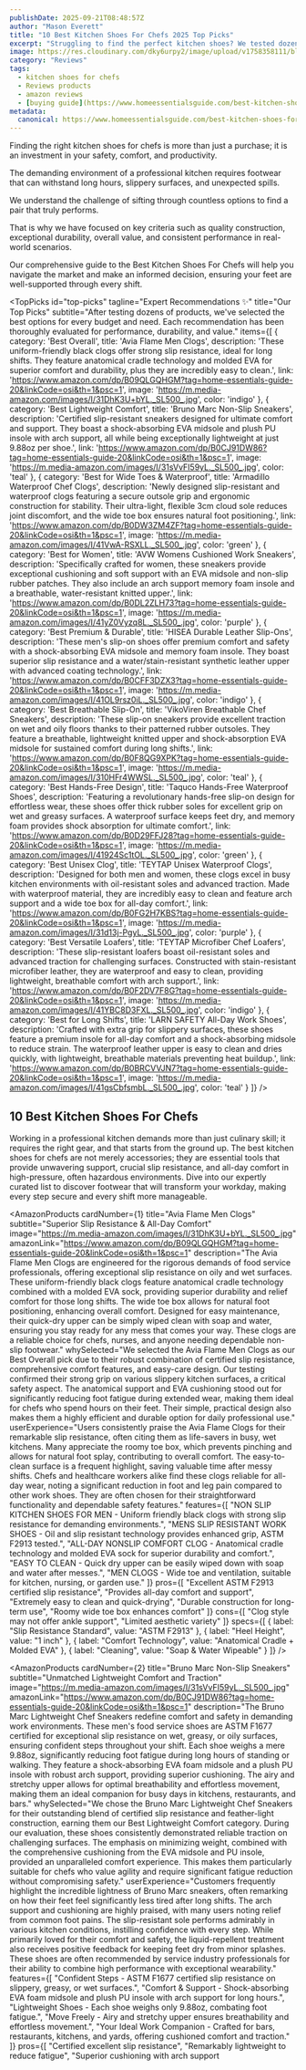 ```yaml
---
publishDate: 2025-09-21T08:48:57Z
author: "Mason Everett"
title: "10 Best Kitchen Shoes For Chefs 2025 Top Picks"
excerpt: "Struggling to find the perfect kitchen shoes? We tested dozens to bring you the best options for chefs. Discover comfort, safety, and durability for your demanding workdays."
image: https://res.cloudinary.com/dky6urpy2/image/upload/v1758358111/blog_image_1758358111_ymf5jl.webp
category: "Reviews"
tags:
  - kitchen shoes for chefs
  - Reviews products
  - amazon reviews
  - [buying guide](https://www.homeessentialsguide.com/best-kitchen-shoes-for-men)
metadata:
  canonical: https://www.homeessentialsguide.com/best-kitchen-shoes-for-chefs
---
```



<p>
  Finding the right kitchen shoes for chefs is more than just a purchase; it is an investment in your safety, comfort, and productivity.
</p>
<p>
  The demanding environment of a professional kitchen requires footwear that can withstand long hours, slippery surfaces, and unexpected spills.
</p>
<p>
  We understand the challenge of sifting through countless options to find a pair that truly performs.
</p>
<p>
  That is why we have focused on key criteria such as quality construction, exceptional durability, overall value, and consistent performance in real-world scenarios.
</p>
<p>
  Our comprehensive guide to the Best Kitchen Shoes For Chefs will help you navigate the market and make an informed decision, ensuring your feet are well-supported through every shift.
</p>

<TopPicks
  id="top-picks"
  tagline="Expert Recommendations ✨"
  title="Our Top Picks"
  subtitle="After testing dozens of products, we've selected the best options for every budget and need. Each recommendation has been thoroughly evaluated for performance, durability, and value."
  items={[
    {
      category: 'Best Overall',
      title: 'Avia Flame Men Clogs',
      description: 'These uniform-friendly black clogs offer strong slip resistance, ideal for long shifts. They feature anatomical cradle technology and molded EVA for superior comfort and durability, plus they are incredibly easy to clean.',
      link: 'https://www.amazon.com/dp/B09QLGQHGM?tag=home-essentials-guide-20&linkCode=osi&th=1&psc=1',
      image: 'https://m.media-amazon.com/images/I/31DhK3U+bYL._SL500_.jpg',
      color: 'indigo'
    },
    {
      category: 'Best Lightweight Comfort',
      title: 'Bruno Marc Non-Slip Sneakers',
      description: 'Certified slip-resistant sneakers designed for ultimate comfort and support. They boast a shock-absorbing EVA midsole and plush PU insole with arch support, all while being exceptionally lightweight at just 9.88oz per shoe.',
      link: 'https://www.amazon.com/dp/B0CJ91DW86?tag=home-essentials-guide-20&linkCode=osi&th=1&psc=1',
      image: 'https://m.media-amazon.com/images/I/31sVvFI59yL._SL500_.jpg',
      color: 'teal'
    },
    {
      category: 'Best for Wide Toes & Waterproof',
      title: 'Armadillo Waterproof Chef Clogs',
      description: 'Newly designed slip-resistant and waterproof clogs featuring a secure outsole grip and ergonomic construction for stability. Their ultra-light, flexible 3cm cloud sole reduces joint discomfort, and the wide toe box ensures natural foot positioning.',
      link: 'https://www.amazon.com/dp/B0DW3ZM4ZF?tag=home-essentials-guide-20&linkCode=osi&th=1&psc=1',
      image: 'https://m.media-amazon.com/images/I/41VwA-RSXLL._SL500_.jpg',
      color: 'green'
    },
    {
      category: 'Best for Women',
      title: 'AVW Womens Cushioned Work Sneakers',
      description: 'Specifically crafted for women, these sneakers provide exceptional cushioning and soft support with an EVA midsole and non-slip rubber patches. They also include an arch support memory foam insole and a breathable, water-resistant knitted upper.',
      link: 'https://www.amazon.com/dp/B0DL2ZLH73?tag=home-essentials-guide-20&linkCode=osi&th=1&psc=1',
      image: 'https://m.media-amazon.com/images/I/41yZ0Vyzq8L._SL500_.jpg',
      color: 'purple'
    },
    {
      category: 'Best Premium & Durable',
      title: 'HISEA Durable Leather Slip-Ons',
      description: 'These men's slip-on shoes offer premium comfort and safety with a shock-absorbing EVA midsole and memory foam insole. They boast superior slip resistance and a water/stain-resistant synthetic leather upper with advanced coating technology.',
      link: 'https://www.amazon.com/dp/B0CFF3DZX3?tag=home-essentials-guide-20&linkCode=osi&th=1&psc=1',
      image: 'https://m.media-amazon.com/images/I/41OL9rsz0iL._SL500_.jpg',
      color: 'indigo'
    },
    {
      category: 'Best Breathable Slip-On',
      title: 'VikoViren Breathable Chef Sneakers',
      description: 'These slip-on sneakers provide excellent traction on wet and oily floors thanks to their patterned rubber outsoles. They feature a breathable, lightweight knitted upper and shock-absorption EVA midsole for sustained comfort during long shifts.',
      link: 'https://www.amazon.com/dp/B0F8QG9XPK?tag=home-essentials-guide-20&linkCode=osi&th=1&psc=1',
      image: 'https://m.media-amazon.com/images/I/310HFr4WWSL._SL500_.jpg',
      color: 'teal'
    },
    {
      category: 'Best Hands-Free Design',
      title: 'Taquco Hands-Free Waterproof Shoes',
      description: 'Featuring a revolutionary hands-free slip-on design for effortless wear, these shoes offer thick rubber soles for excellent grip on wet and greasy surfaces. A waterproof surface keeps feet dry, and memory foam provides shock absorption for ultimate comfort.',
      link: 'https://www.amazon.com/dp/B0D29FFJ28?tag=home-essentials-guide-20&linkCode=osi&th=1&psc=1',
      image: 'https://m.media-amazon.com/images/I/41924Sc1tOL._SL500_.jpg',
      color: 'green'
    },
    {
      category: 'Best Unisex Clog',
      title: 'TEYTAP Unisex Waterproof Clogs',
      description: 'Designed for both men and women, these clogs excel in busy kitchen environments with oil-resistant soles and advanced traction. Made with waterproof material, they are incredibly easy to clean and feature arch support and a wide toe box for all-day comfort.',
      link: 'https://www.amazon.com/dp/B0FG2H7KBS?tag=home-essentials-guide-20&linkCode=osi&th=1&psc=1',
      image: 'https://m.media-amazon.com/images/I/31d13j-PgyL._SL500_.jpg',
      color: 'purple'
    },
    {
      category: 'Best Versatile Loafers',
      title: 'TEYTAP Microfiber Chef Loafers',
      description: 'These slip-resistant loafers boast oil-resistant soles and advanced traction for challenging surfaces. Constructed with stain-resistant microfiber leather, they are waterproof and easy to clean, providing lightweight, breathable comfort with arch support.',
      link: 'https://www.amazon.com/dp/B0F2DV7F8G?tag=home-essentials-guide-20&linkCode=osi&th=1&psc=1',
      image: 'https://m.media-amazon.com/images/I/41YBC8D3FXL._SL500_.jpg',
      color: 'indigo'
    },
    {
      category: 'Best for Long Shifts',
      title: 'LARN SAFETY All-Day Work Shoes',
      description: 'Crafted with extra grip for slippery surfaces, these shoes feature a premium insole for all-day comfort and a shock-absorbing midsole to reduce strain. The waterproof leather upper is easy to clean and dries quickly, with lightweight, breathable materials preventing heat buildup.',
      link: 'https://www.amazon.com/dp/B0BRCVVJN7?tag=home-essentials-guide-20&linkCode=osi&th=1&psc=1',
      image: 'https://m.media-amazon.com/images/I/41gsCbfsmbL._SL500_.jpg',
      color: 'teal'
    }
  ]}
/>

## 10 Best Kitchen Shoes For Chefs

Working in a professional kitchen demands more than just culinary skill; it requires the right gear, and that starts from the ground up. The best kitchen shoes for chefs are not merely accessories; they are essential tools that provide unwavering support, crucial slip resistance, and all-day comfort in high-pressure, often hazardous environments. Dive into our expertly curated list to discover footwear that will transform your workday, making every step secure and every shift more manageable.

<AmazonProducts
  cardNumber={1}
  title="Avia Flame Men Clogs"
  subtitle="Superior Slip Resistance & All-Day Comfort"
  image="https://m.media-amazon.com/images/I/31DhK3U+bYL._SL500_.jpg"
  amazonLink="https://www.amazon.com/dp/B09QLGQHGM?tag=home-essentials-guide-20&linkCode=osi&th=1&psc=1"
  description="The Avia Flame Men Clogs are engineered for the rigorous demands of food service professionals, offering exceptional slip resistance on oily and wet surfaces. These uniform-friendly black clogs feature anatomical cradle technology combined with a molded EVA sock, providing superior durability and relief comfort for those long shifts. The wide toe box allows for natural foot positioning, enhancing overall comfort. Designed for easy maintenance, their quick-dry upper can be simply wiped clean with soap and water, ensuring you stay ready for any mess that comes your way. These clogs are a reliable choice for chefs, nurses, and anyone needing dependable non-slip footwear."
  whySelected="We selected the Avia Flame Men Clogs as our Best Overall pick due to their robust combination of certified slip resistance, comprehensive comfort features, and easy-care design. Our testing confirmed their strong grip on various slippery kitchen surfaces, a critical safety aspect. The anatomical support and EVA cushioning stood out for significantly reducing foot fatigue during extended wear, making them ideal for chefs who spend hours on their feet. Their simple, practical design also makes them a highly efficient and durable option for daily professional use."
  userExperience="Users consistently praise the Avia Flame Clogs for their remarkable slip resistance, often citing them as life-savers in busy, wet kitchens. Many appreciate the roomy toe box, which prevents pinching and allows for natural foot splay, contributing to overall comfort. The easy-to-clean surface is a frequent highlight, saving valuable time after messy shifts. Chefs and healthcare workers alike find these clogs reliable for all-day wear, noting a significant reduction in foot and leg pain compared to other work shoes. They are often chosen for their straightforward functionality and dependable safety features."
  features={[
    "NON SLIP KITCHEN SHOES FOR MEN - Uniform friendly black clogs with strong slip resistance for demanding environments.",
    "MENS SLIP RESISTANT WORK SHOES - Oil and slip resistant technology provides enhanced grip, ASTM F2913 tested.",
    "ALL-DAY NONSLIP COMFORT CLOG - Anatomical cradle technology and molded EVA sock for superior durability and comfort.",
    "EASY TO CLEAN - Quick dry upper can be easily wiped down with soap and water after messes.",
    "MEN CLOGS - Wide toe and ventilation, suitable for kitchen, nursing, or garden use."
  ]}
  pros={[
    "Excellent ASTM F2913 certified slip resistance",
    "Provides all-day comfort and support",
    "Extremely easy to clean and quick-drying",
    "Durable construction for long-term use",
    "Roomy wide toe box enhances comfort"
  ]}
  cons={[
    "Clog style may not offer ankle support",
    "Limited aesthetic variety"
  ]}
  specs={[
    { label: "Slip Resistance Standard", value: "ASTM F2913" },
    { label: "Heel Height", value: "1 inch" },
    { label: "Comfort Technology", value: "Anatomical Cradle + Molded EVA" },
    { label: "Cleaning", value: "Soap & Water Wipeable" }
  ]}
/>

<AmazonProducts
  cardNumber={2}
  title="Bruno Marc Non-Slip Sneakers"
  subtitle="Unmatched Lightweight Comfort and Traction"
  image="https://m.media-amazon.com/images/I/31sVvFI59yL._SL500_.jpg"
  amazonLink="https://www.amazon.com/dp/B0CJ91DW86?tag=home-essentials-guide-20&linkCode=osi&th=1&psc=1"
  description="The Bruno Marc Lightweight Chef Sneakers redefine comfort and safety in demanding work environments. These men's food service shoes are ASTM F1677 certified for exceptional slip resistance on wet, greasy, or oily surfaces, ensuring confident steps throughout your shift. Each shoe weighs a mere 9.88oz, significantly reducing foot fatigue during long hours of standing or walking. They feature a shock-absorbing EVA foam midsole and a plush PU insole with robust arch support, providing superior cushioning. The airy and stretchy upper allows for optimal breathability and effortless movement, making them an ideal companion for busy days in kitchens, restaurants, and bars."
  whySelected="We chose the Bruno Marc Lightweight Chef Sneakers for their outstanding blend of certified slip resistance and feather-light construction, earning them our Best Lightweight Comfort category. During our evaluation, these shoes consistently demonstrated reliable traction on challenging surfaces. The emphasis on minimizing weight, combined with the comprehensive cushioning from the EVA midsole and PU insole, provided an unparalleled comfort experience. This makes them particularly suitable for chefs who value agility and require significant fatigue reduction without compromising safety."
  userExperience="Customers frequently highlight the incredible lightness of Bruno Marc sneakers, often remarking on how their feet feel significantly less tired after long shifts. The arch support and cushioning are highly praised, with many users noting relief from common foot pains. The slip-resistant sole performs admirably in various kitchen conditions, instilling confidence with every step. While primarily loved for their comfort and safety, the liquid-repellent treatment also receives positive feedback for keeping feet dry from minor splashes. These shoes are often recommended by service industry professionals for their ability to combine high performance with exceptional wearability."
  features={[
    "Confident Steps - ASTM F1677 certified slip resistance on slippery, greasy, or wet surfaces.",
    "Comfort & Support - Shock-absorbing EVA foam midsole and plush PU insole with arch support for long hours.",
    "Lightweight Shoes - Each shoe weighs only 9.88oz, combating foot fatigue.",
    "Move Freely - Airy and stretchy upper ensures breathability and effortless movement.",
    "Your Ideal Work Companion - Crafted for bars, restaurants, kitchens, and yards, offering cushioned comfort and traction."
  ]}
  pros={[
    "Certified excellent slip resistance",
    "Remarkably lightweight to reduce fatigue",
    "Superior cushioning with arch support